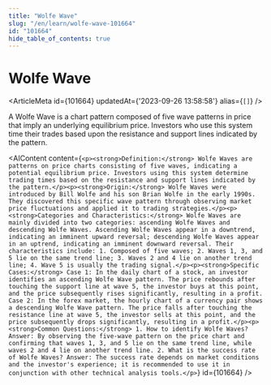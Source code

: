```yaml
---
title: "Wolfe Wave"
slug: "/en/learn/wolfe-wave-101664"
id: "101664"
hide_table_of_contents: true
---
```



# Wolfe Wave

<ArticleMeta id={101664} updatedAt={'2023-09-26 13:58:58'} alias={`[]`} />
<div className='border-solid border-b border-t-0 my-4 border-[var(--ifm-color-gray-300)]' />

A Wolfe Wave is a chart pattern composed of five wave patterns in price that imply an underlying equilibrium price. Investors who use this system time their trades based upon the resistance and support lines indicated by the pattern.

<AIContent content={`<p><strong>Definition:</strong> Wolfe Waves are patterns on price charts consisting of five waves, indicating a potential equilibrium price. Investors using this system determine trading times based on the resistance and support lines indicated by the pattern.</p><p><strong>Origin:</strong> Wolfe Waves were introduced by Bill Wolfe and his son Brian Wolfe in the early 1990s. They discovered this specific wave pattern through observing market price fluctuations and applied it to trading strategies.</p><p><strong>Categories and Characteristics:</strong> Wolfe Waves are mainly divided into two categories: ascending Wolfe Waves and descending Wolfe Waves. Ascending Wolfe Waves appear in a downtrend, indicating an imminent upward reversal; descending Wolfe Waves appear in an uptrend, indicating an imminent downward reversal. Their characteristics include: 1. Composed of five waves; 2. Waves 1, 3, and 5 lie on the same trend line; 3. Waves 2 and 4 lie on another trend line; 4. Wave 5 is usually the trading signal.</p><p><strong>Specific Cases:</strong> Case 1: In the daily chart of a stock, an investor identifies an ascending Wolfe Wave pattern. The price rebounds after touching the support line at wave 5, the investor buys at this point, and the price subsequently rises significantly, resulting in a profit. Case 2: In the forex market, the hourly chart of a currency pair shows a descending Wolfe Wave pattern. The price falls after touching the resistance line at wave 5, the investor sells at this point, and the price subsequently drops significantly, resulting in a profit.</p><p><strong>Common Questions:</strong> 1. How to identify Wolfe Waves? Answer: By observing the five-wave pattern on the price chart and confirming that waves 1, 3, and 5 lie on the same trend line, while waves 2 and 4 lie on another trend line. 2. What is the success rate of Wolfe Waves? Answer: The success rate depends on market conditions and the investor's experience; it is recommended to use it in conjunction with other technical analysis tools.</p>`} id={101664} />
